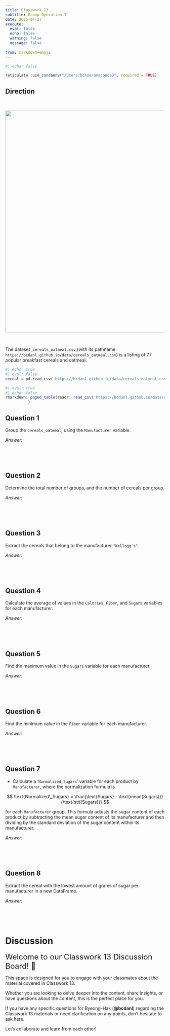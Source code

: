 ```yaml
---
title: Classwork 13
subtitle: Group Operation I
date: 2025-04-27
execute: 
  eval: false
  echo: false
  warning: false
  message: false
  
from: markdown+emoji
---
```


```r
#| echo: false

reticulate::use_condaenv("/Users/bchoe/anaconda3", required = TRUE)
```



## Direction

<br>

<p align="center">
  <img src="https://bcdanl.github.io/lec_figs/cereals.png" width="700px">
</p>

<br>

The dataset ,`cereals_oatmeal.csv`,(with its pathname `https://bcdanl.github.io/data/cereals_oatmeal.csv`) is a listing of 77 popular breakfast cereals and oatmeal.


```python
#| echo: true
#| eval: false
cereal = pd.read_csv('https://bcdanl.github.io/data/cereals_oatmeal.csv')
```


```r
#| eval: true
#| echo: false
rmarkdown::paged_table(readr::read_csv('https://bcdanl.github.io/data/cereals_oatmeal.csv')
          )
```


## Question 1
Group the `cereals_oatmeal`, using the `Manufacturer` variable.

*Answer:*
```python

```

<br><br>

## Question 2
Determine the total number of groups, and the number of cereals per group.

*Answer:*
```python

```

<br><br>

## Question 3 
Extract the cereals that belong to the manufacturer `"Kellogg's"`.

*Answer:*
```python

```

<br><br>

## Question 4 
Calculate the average of values in the `Calories`, `Fiber`, and `Sugars` variables for each manufacturer.

*Answer:*
```python

```

<br><br>

## Question 5 
Find the maximum value in the `Sugars` variable for each manufacturer.

*Answer:*
```python

```

<br><br>

## Question 6 
Find the minimum value in the `Fiber` variable for each manufacturer.

*Answer:*
```python

```

<br><br>

## Question 7 
- Calculate a '`Normalized_Sugars`' variable for each product by `Manufacturer`, where the normalization formula is 

$$
\text{Normalized\_Sugars} = \frac{\text{Sugars} - \text{mean(Sugars)}}{\text{std(Sugars)}}
$$

for each `Manufacturer` group. This formula adjusts the sugar content of each product by subtracting the mean sugar content of its manufacturer and then dividing by the standard deviation of the sugar content within its manufacturer.

*Answer:*
```python

```

<br><br>



## Question 8 
Extract the cereal with the lowest amount of grams of sugar per manufacturer in a new DataFrame.

*Answer:*
```python

```

<br><br>





# Discussion


<font size = "5">Welcome to our Classwork 13 Discussion Board! 👋 </font>


This space is designed for you to engage with your classmates about the material covered in Classwork 13.

Whether you are looking to delve deeper into the content, share insights, or have questions about the content, this is the perfect place for you.

If you have any specific questions for Byeong-Hak (**@bcdanl**) regarding the Classwork 13 materials or need clarification on any points, don't hesitate to ask here. 

Let's collaborate and learn from each other!

